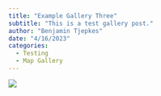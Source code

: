```yaml
---
title: "Example Gallery Three"
subtitle: "This is a test gallery post."
author: "Benjamin Tjepkes"
date: "4/16/2023"
categories:
  - Testing
  - Map Gallery
---
```


![](../gallery/img-map-4.jpg)



